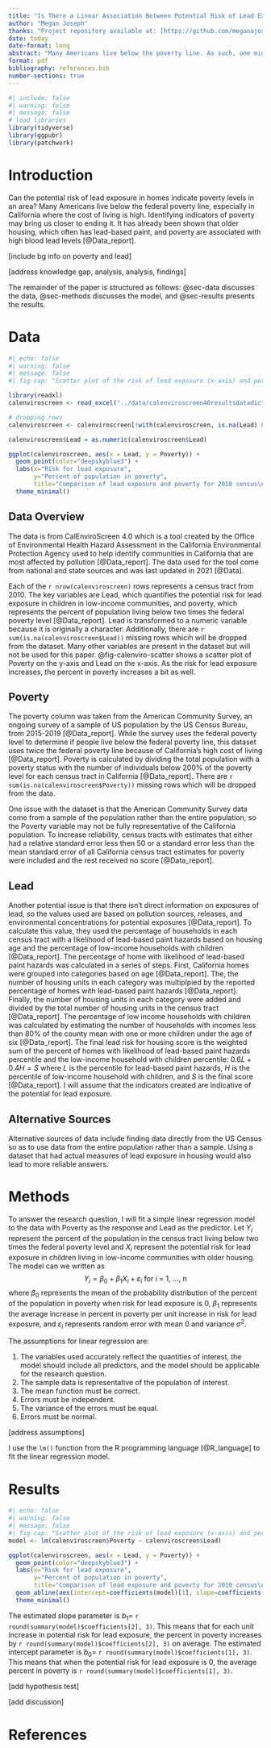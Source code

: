 ```yaml
---
title: "Is There a Linear Association Between Potential Risk of Lead Exposure and Poverty Levels?"
author: "Megan Joseph"
thanks: "Project repository available at: [https://github.com/meganajoseph/math261a_paper1](https://github.com/meganajoseph/math261a_paper1)."
date: today
date-format: long
abstract: "Many Americans live below the poverty line. As such, one might be interested in the indicators of poverty. Using data from the Calenviroscreen 4.0 tool, I show how the potential risk of lead exposure in homes may impact the poverty levels in a census tract. I fit a simple linear regression model with the percent of the population living two times below the federal poverty line as the response and the potential risk of lead exposure to children in low income homes as the predictor. The output is the model Y = 9.29 + 0.45X where Y is the response and X is the predictor."
format: pdf
bibliography: references.bib
number-sections: true
---
```


```r
#| include: false
#| warning: false
#| message: false
# load libraries
library(tidyverse)
library(ggpubr)
library(patchwork)
```

# Introduction {#sec-intro}

Can the potential risk of lead exposure in homes indicate poverty levels in an area? Many Americans live below the federal poverty line, especially in California where the cost of living is high. Identifying indicators of poverty may bring us closer to ending it. It has already been shown that older housing, which often has lead-based paint, and poverty are associated with high blood lead levels [@Data_report].

\[include bg info on poverty and lead\]

\[address knowledge gap, analysis, analysis, findings\]

The remainder of the paper is structured as follows: @sec-data discusses the data, @sec-methods discusses the model, and @sec-results presents the results.

# Data {#sec-data}

```r
#| echo: false
#| warning: false
#| message: false
#| fig-cap: "Scatter plot of the risk of lead exposure (x-axis) and percent of population in poverty (y-axis)."

library(readxl)
calenviroscreen <- read_excel("../data/calenviroscreen40resultsdatadictionaryf2021/calenviroscreen40resultsdatadictionary_F_2021.xlsx")

# dropping rows
calenviroscreen <- calenviroscreen[!with(calenviroscreen, is.na(Lead) & is.na(Poverty)),]

calenviroscreen$Lead = as.numeric(calenviroscreen$Lead)

ggplot(calenviroscreen, aes(x = Lead, y = Poverty)) +
  geom_point(color="deepskyblue3") +
  labs(x="Risk for lead exposure",
       y="Percent of population in poverty",
       title="Comparison of lead exposure and poverty for 2010 census\ntracts in California") +
  theme_minimal()
```

## Data Overview {#sec-data-overview}

The data is from CalEnviroScreen 4.0 which is a tool created by the Office of Environmental Health Hazard Assessment in the California Environmental Protection Agency used to help identify communities in California that are most affected by pollution [@Data_report]. The data used for the tool come from national and state sources and was last updated in 2021 [@Data].

Each of the `r nrow(calenviroscreen)` rows represents a census tract from 2010. The key variables are Lead, which quantifies the potential risk for lead exposure in children in low-income communities, and poverty, which represents the percent of population living below two times the federal poverty level [@Data_report]. Lead is transformed to a numeric variable because it is originally a character. Additionally, there are `r sum(is.na(calenviroscreen$Lead))` missing rows whicih will be dropped from the dataset. Many other variables are present in the dataset but will not be used for this paper. @fig-calenviro-scatter shows a scatter plot of Poverty on the y-axis and Lead on the x-axis. As the risk for lead exposure increases, the percent in poverty increases a bit as well.

## Poverty {#sec-poverty}

The poverty column was taken from the American Community Survey, an ongoing survey of a sample of US population by the US Census Bureau, from 2015-2019 [@Data_report]. While the survey uses the federal poverty level to determine if people live below the federal poverty line, this dataset uses twice the federal poverty line because of California's high cost of living [@Data_report]. Poverty is calculated by dividing the total population with a poverty status with the number of individuals below 200% of the poverty level for each census tract in California [@Data_report]. There are `r sum(is.na(calenviroscreen$Poverty))` missing rows which will be dropped from the data.

One issue with the dataset is that the American Community Survey data come from a sample of the population rather than the entire population, so the Poverty variable may not be fully representative of the California population. To increase reliability, census tracts with estimates that either had a relative standard error less then 50 or a standard error less than the mean standard error of all California census tract estimates for poverty were included and the rest received no score [@Data_report].

## Lead {#sec-lead}

Another potential issue is that there isn't direct information on exposures of lead, so the values used are based on pollution sources, releases, and environmental concentrations for potential exposures [@Data_report]. To calculate this value, they used the percentage of households in each census tract with a likelihood of lead-based paint hazards based on housing age and the percentage of low-income households with children [@Data_report]. The percentage of home with likelihood of lead-based paint hazards was calculated in a series of steps. First, California homes were grouped into categories based on age [@Data_report]. The, the number of housing units in each category was multiplpied by the reported percentage of homes with lead-based paint hazards [@Data_report]. Finally, the number of housing units in each category were added and divided by the total number of housing units in the census tract [@Data_report]. The percentage of low income households with children was calculated by estimating the number of households with incomes less than 80% of the county mean with one or more children under the age of six [@Data_report]. The final lead risk for housing score is the weighted sum of the percent of homes with likelihood of lead-based paint hazards percentile and the low-income household with children percentile: $0.6L + 0.4H = S$ where $L$ is the percentile for lead-based paint hazards, $H$ is the percentile of low-income household with children, and $S$ is the final score [@Data_report]. I will assume that the indicators created are indicative of the potential for lead exposure.

## Alternative Sources {#sec-alt-sources}

Alternative sources of data include finding data directly from the US Census so as to use data from the entire population rather than a sample. Using a dataset that had actual measures of lead exposure in housing would also lead to more reliable answers.

# Methods {#sec-methods}

To answer the research question, I will fit a simple linear regression model to the data with Poverty as the response and Lead as the predictor. Let $Y_i$ represent the percent of the population in the census tract living below two times the federal poverty level and $X_i$ represent the potential risk for lead exposure in children living in low-income communities with older housing. The model can we written as $$Y_i = \beta_0 + \beta_1 X_i + \varepsilon_i \text{ for i = 1, ..., n}$$where $\beta_0$ represents the mean of the probability distribution of the percent of the population in poverty when risk for lead exposure is 0, $\beta_1$ represents the average increase in percent in poverty per unit increase in risk for lead exposure, and $\varepsilon_i$ represents random error with mean 0 and variance $\sigma^2$.

The assumptions for linear regression are:

1.  The variables used accurately reflect the quantities of interest, the model should include all predictors, and the model should be applicable for the research question.
2.  The sample data is representative of the population of interest.
3.  The mean function must be correct.
4.  Errors must be independent.
5.  The variance of the errors must be equal.
6.  Errors must be normal.

\[address assumptions\]

I use the `lm()` function from the R programming language [@R_language] to fit the linear regression model.

# Results {#sec-results}

```r
#| echo: false
#| warning: false
#| message: false
#| fig-cap: "Scatter plot of the risk of lead exposure (x-axis) and percent of population in poverty (y-axis) with fitted linear regression model $Y_i = b_0 + b_0 X_i$."
model <- lm(calenviroscreen$Poverty ~ calenviroscreen$Lead)

ggplot(calenviroscreen, aes(x = Lead, y = Poverty)) +
  geom_point(color="deepskyblue3") +
  labs(x="Risk for lead exposure",
       y="Percent of population in poverty",
       title="Comparison of lead exposure and poverty for 2010 census\ntracts in California with fitted simple linear regression model") +
  geom_abline(aes(intercept=coefficients(model)[1], slope=coefficients(model)[2]), color="black") +
  theme_minimal()
```

The estimated slope parameter is $b_1=$ `r round(summary(model)$coefficients[2], 3)`. This means that for each unit increase in potential risk for lead exposure, the percent in poverty increases by `r round(summary(model)$coefficients[2], 3)` on average. The estimated intercept parameter is $b_0  =$ `r round(summary(model)$coefficients[1], 3)`. This means that when the potential risk for lead exposure is 0, the average percent in poverty is `r round(summary(model)$coefficients[1], 3)`.

\[add hypothesis test\]

\[add discussion\]

# References {#sec-references}
